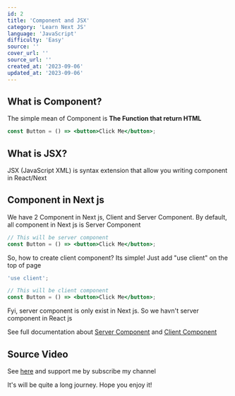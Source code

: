 ```yaml
---
id: 2
title: 'Component and JSX'
category: 'Learn Next JS'
language: 'JavaScript'
difficulty: 'Easy'
source: ''
cover_url: ''
source_url: ''
created_at: '2023-09-06'
updated_at: '2023-09-06'
---
```


## What is Component?

The simple mean of Component is **The Function that return HTML**

```jsx
const Button = () => <button>Click Me</button>;
```

## What is JSX?

JSX (JavaScript XML) is syntax extension that allow you writing component in React/Next

## Component in Next js

We have 2 Component in Next js, Client and Server Component. By default, all component in Next js is Server Component

```jsx
// This will be server component
const Button = () => <button>Click Me</button>;
```

So, how to create client component? Its simple! Just add "use client" on the top of page

```jsx
'use client';

// This will be client component
const Button = () => <button>Click Me</button>;
```

Fyi, server component is only exist in Next js. So we havn't server component in React js

See full documentation about [Server Component](https://nextjs.org/docs/app/building-your-application/rendering/server-components) and [Client Component](https://nextjs.org/docs/app/building-your-application/rendering/client-components)

## Source Video

See [here](https://www.youtube.com/@codebayu) and support me by subscribe my channel

It's will be quite a long journey. Hope you enjoy it!
